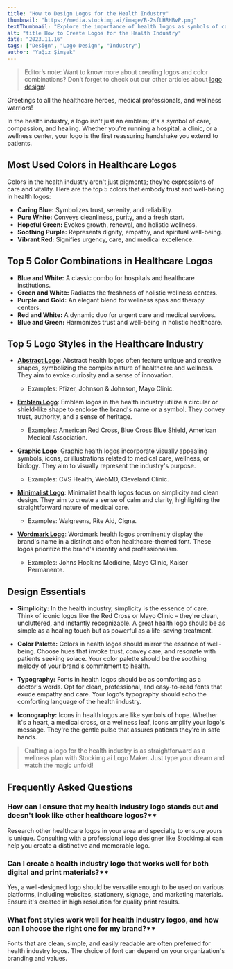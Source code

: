 ```yaml
---
title: "How to Design Logos for the Health Industry"
thumbnail: "https://media.stockimg.ai/image/B-2sfLHRHBvP.png"
textThumbnail: "Explore the importance of health logos as symbols of care and trust. Discover top colors, combinations, and styles. Learn design essentials for impactful logos. Elevate your design with insights from leading healthcare brands."
alt: "title How to Create Logos for the Health Industry"
date: "2023.11.16"
tags: ["Design", "Logo Design", "Industry"]
author: "Yağız Şimşek"
---
```


<CustomImage
  src="https://media.stockimg.ai/image/B-2sfLHRHBvP.png"
  alt="title How to Create Logos for the Health Industry"
/>

> Editor’s note: Want to know more about creating logos and color combinations? Don’t forget to check out our other articles about [logo design](https://stockimg.ai/blog/logo-design)!

Greetings to all the healthcare heroes, medical professionals, and wellness warriors!

In the health industry, a logo isn't just an emblem; it's a symbol of care, compassion, and healing. Whether you're running a hospital, a clinic, or a wellness center, your logo is the first reassuring handshake you extend to patients.

## Most Used Colors in Healthcare Logos

Colors in the health industry aren't just pigments; they're expressions of care and vitality. Here are the top 5 colors that embody trust and well-being in health logos:

- **Caring Blue:** Symbolizes trust, serenity, and reliability.
- **Pure White:** Conveys cleanliness, purity, and a fresh start.
- **Hopeful Green:** Evokes growth, renewal, and holistic wellness.
- **Soothing Purple:** Represents dignity, empathy, and spiritual well-being.
- **Vibrant Red:** Signifies urgency, care, and medical excellence.

## Top 5 Color Combinations in Healthcare Logos

- **Blue and White:** A classic combo for hospitals and healthcare institutions.
- **Green and White:** Radiates the freshness of holistic wellness centers.
- **Purple and Gold:** An elegant blend for wellness spas and therapy centers.
- **Red and White:** A dynamic duo for urgent care and medical services.
- **Blue and Green:** Harmonizes trust and well-being in holistic healthcare.

## Top 5 Logo Styles in the Healthcare Industry

- **[Abstract Logo](https://stockimg.ai/blog/design/how-to-design-abstract-logos)**: Abstract health logos often feature unique and creative shapes, symbolizing the complex nature of healthcare and wellness. They aim to evoke curiosity and a sense of innovation.
  - Examples: Pfizer, Johnson & Johnson, Mayo Clinic.

- **[Emblem Logo](https://stockimg.ai/blog/design/how-to-design-emblem-logos)**: Emblem logos in the health industry utilize a circular or shield-like shape to enclose the brand's name or a symbol. They convey trust, authority, and a sense of heritage.
  - Examples: American Red Cross, Blue Cross Blue Shield, American Medical Association.

- **[Graphic Logo](https://stockimg.ai/blog/design/how-to-design-graphic-logos)**: Graphic health logos incorporate visually appealing symbols, icons, or illustrations related to medical care, wellness, or biology. They aim to visually represent the industry's purpose.
  - Examples: CVS Health, WebMD, Cleveland Clinic.

- **[Minimalist Logo](https://stockimg.ai/blog/design/how-to-design-minimalist-logos)**: Minimalist health logos focus on simplicity and clean design. They aim to create a sense of calm and clarity, highlighting the straightforward nature of medical care.
  - Examples: Walgreens, Rite Aid, Cigna.

- **[Wordmark Logo](https://stockimg.ai/blog/design/how-to-design-wordmark-logos)**: Wordmark health logos prominently display the brand's name in a distinct and often healthcare-themed font. These logos prioritize the brand's identity and professionalism.
  - Examples: Johns Hopkins Medicine, Mayo Clinic, Kaiser Permanente.

## Design Essentials

- **Simplicity:** In the health industry, simplicity is the essence of care. Think of iconic logos like the Red Cross or Mayo Clinic – they're clean, uncluttered, and instantly recognizable. A great health logo should be as simple as a healing touch but as powerful as a life-saving treatment.

- **Color Palette:** Colors in health logos should mirror the essence of well-being. Choose hues that invoke trust, convey care, and resonate with patients seeking solace. Your color palette should be the soothing melody of your brand's commitment to health.

- **Typography:** Fonts in health logos should be as comforting as a doctor's words. Opt for clean, professional, and easy-to-read fonts that exude empathy and care. Your logo's typography should echo the comforting language of the health industry.

- **Iconography:** Icons in health logos are like symbols of hope. Whether it's a heart, a medical cross, or a wellness leaf, icons amplify your logo's message. They're the gentle pulse that assures patients they're in safe hands.

> Crafting a logo for the health industry is as straightforward as a wellness plan with Stockimg.ai Logo Maker. Just type your dream and watch the magic unfold!

## Frequently Asked Questions

### How can I ensure that my health industry logo stands out and doesn't look like other healthcare logos?**
Research other healthcare logos in your area and specialty to ensure yours is unique. Consulting with a professional logo designer like Stockimg.ai can help you create a distinctive and memorable logo.

### Can I create a health industry logo that works well for both digital and print materials?**
Yes, a well-designed logo should be versatile enough to be used on various platforms, including websites, stationery, signage, and marketing materials. Ensure it's created in high resolution for quality print results.

### What font styles work well for health industry logos, and how can I choose the right one for my brand?**
Fonts that are clean, simple, and easily readable are often preferred for health industry logos. The choice of font can depend on your organization's branding and values.